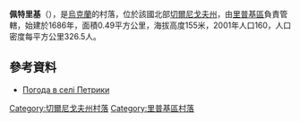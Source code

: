 {{coord|51|43|20|N|30|49|34|E|scale:100000|display=title}}

'''佩特里基'''（{{lang-uk|Петрики}}），是[[烏克蘭|烏克蘭]]的村落，位於該國北部[[切爾尼戈夫州|切爾尼戈夫州]]，由[[里普基區|里普基區]]負責管轄，始建於1686年，面積0.49平方公里，海拔高度155米，2001年人口160，人口密度每平方公里326.5人。

==參考資料==
* [http://weather.in.ua/ua/chernigovskaja/20073 Погода в селі Петрики] {{Wayback|url=http://weather.in.ua/ua/chernigovskaja/20073 |date=20111220121118 }}

[[Category:切爾尼戈夫州村落|Category:切爾尼戈夫州村落]]
[[Category:里普基區村落|Category:里普基區村落]]


{{Chernihiv-geo-stub}}